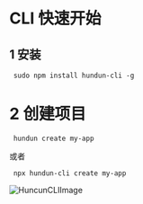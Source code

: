 

<Meta title="Hundun/脚手架/快速开始" />

# CLI 快速开始

## 1 安装

```shell
 sudo npm install hundun-cli -g 
```

# 2 创建项目

```shell
 hundun create my-app
```
或者

```shell
 npx hundun-cli create my-app
```
<img src={HuncunCLI} alt="HuncunCLIImage" />




